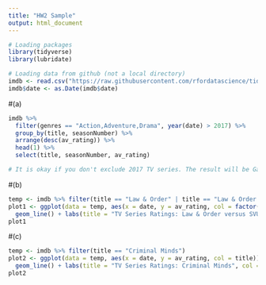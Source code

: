 ---
title: "HW2 Sample"
output: html_document
---


```{r message=FALSE, warning=FALSE}
# Loading packages
library(tidyverse)
library(lubridate)
```

```{r}
# Loading data from github (not a local directory)
imdb <- read.csv("https://raw.githubusercontent.com/rfordatascience/tidytuesday/master/data/2019/2019-01-08/IMDb_Economist_tv_ratings.csv")
imdb$date <- as.Date(imdb$date)
```
#(a)
```{r}

imdb %>%
  filter(genres == "Action,Adventure,Drama", year(date) > 2017) %>%
  group_by(title, seasonNumber) %>%
  arrange(desc(av_rating)) %>%
  head(1) %>%
  select(title, seasonNumber, av_rating)

# It is okay if you don't exclude 2017 TV series. The result will be Game of Thrones instead.
```

#(b)
```{r}
temp <- imdb %>% filter(title == "Law & Order" | title == "Law & Order: Special Victims Unit")
plot1 <- ggplot(data = temp, aes(x = date, y = av_rating, col = factor(title))) + geom_point() +
  geom_line() + labs(title = "TV Series Ratings: Law & Order versus SVU", col = "TV series")
plot1
```

#(c)
```{r}
temp <- imdb %>% filter(title == "Criminal Minds")
plot2 <- ggplot(data = temp, aes(x = date, y = av_rating, col = title)) + geom_point() +
  geom_line() + labs(title = "TV Series Ratings: Criminal Minds", col = "TV series")
plot2
```
 